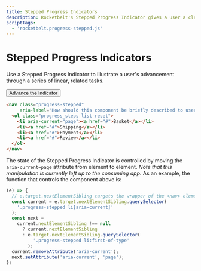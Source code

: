 ```yaml
---
title: Stepped Progress Indicators
description: Rocketbelt's Stepped Progress Indicator gives a user a clear sense of advancement through a series of related tasks.
scriptTags:
  - 'rocketbelt.progress-stepped.js'
---
```


# Stepped Progress Indicators


Use a Stepped Progress Indicator to illustrate a user's advancement through a
series of linear, related tasks.

<button
  className="button button-minimal"
  onClick={advanceIndicator}>Advance the Indicator</button>

```html
<nav class="progress-stepped"
     aria-label="How should this component be briefly described to users of assistive technology?">
  <ol class="progress_steps list-reset">
    <li aria-current="page"><a href="#">Basket</a></li>
    <li><a href="#">Shipping</a></li>
    <li><a href="#">Payment</a></li>
    <li><a href="#">Review</a></li>
  </ol>
</nav>
```
The state of the Stepped Progress Indicator is controlled by moving the
`aria-current=page` attribute from element to element. *Note that this
manipulation is currently left up to the consuming app.* As an example, the
function that controls the component above is:

```js code-only
(e) => {
  // e.target.nextElementSibling targets the wrapper of the <nav> element.
  const current = e.target.nextElementSibling.querySelector(
    '.progress-stepped li[aria-current]'
  );
  const next =
    current.nextElementSibling !== null
      ? current.nextElementSibling
      : e.target.nextElementSibling.querySelector(
          '.progress-stepped li:first-of-type'
        );
  current.removeAttribute('aria-current');
  next.setAttribute('aria-current', 'page');
};
```
